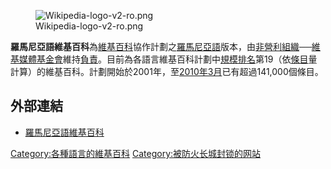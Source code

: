 [[File:Wikipedia-logo-v2-ro.png|right]]

'''羅馬尼亞語維基百科'''為[[維基百科|維基百科]]協作計劃之[[羅馬尼亞語|羅馬尼亞語]]版本，由[[非營利組織|非營利組織]]──[[維基媒體基金會|維基媒體基金會]]維持[[負責|負責]]。目前為各語言維基百科計劃中[[規模|規模]][[排名|排名]]第19（依[[條目|條目]]量計算）的維基百科。計劃開始於2001年，至[[2010年3月|2010年3月]]已有超過141,000個條目。

==外部連結==
*[https://ro.wikipedia.org/wiki/Pagina_principal%C4%83 羅馬尼亞語維基百科]

{{Wikipedia-stub}}

{{Wikipedia Editions}}

[[Category:各種語言的維基百科|Category:各種語言的維基百科]]
[[Category:被防火长城封锁的网站|Category:被防火长城封锁的网站]]